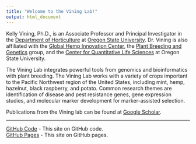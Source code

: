 ```yaml
---
title: "Welcome to the Vining Lab!"
output: html_document
---
```



Kelly Vining, Ph.D., is an Associate Professor and Principal Investigator in the [Department of Horticulture](https://horticulture.oregonstate.edu/) at [Oregon State University](https://oregonstate.edu/).
Dr. Vining is also affiliated with the [Global Hemp Innovation Center](https://agsci.oregonstate.edu/hemp), the [Plant Breeding and Genetics](https://plantbreeding.oregonstate.edu/) group, and the [Center for Quantitative Life Sciences](https://cqls.oregonstate.edu/) at Oregon State University.


The Vining Lab integrates powerful tools from genomics and bioinformatics with plant breeding.
The Vining Lab works with a variety of crops important to the Pacific Northwest region of the United States, including mint, hemp, hazelnut, black raspberry, and potato.
Common research themes are identification of disease and pest resistance genes, gene expression studies, and molecular marker development for marker-assisted selection.


Publications from the Vining lab can be found at [Google Scholar](https://scholar.google.com/citations?hl=en&user=gzvZ8jkAAAAJ).


___

[GitHub Code](https://github.com/ViningLab/ViningLab)  - This site on GitHub code.    
[GitHub Pages](https://vininglab.github.io/ViningLab/)  - This site on GitHub pages.    


